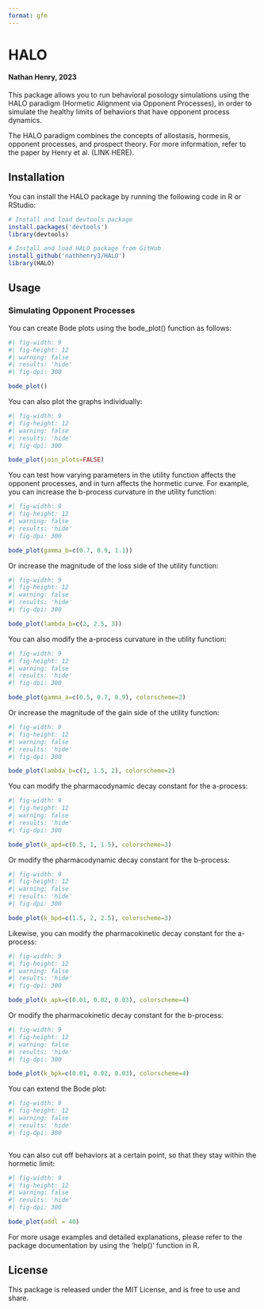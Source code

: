 ```yaml
---
format: gfm
---
```


# HALO
#### Nathan Henry, 2023

This package allows you to run behavioral posology simulations using the HALO paradigm (Hormetic Alignment via Opponent Processes), in order to simulate the healthy limits of behaviors that have opponent process dynamics.

The HALO paradigm combines the concepts of allostasis, hormesis, opponent processes, and prospect theory. For more information, refer to the paper by Henry et al. (LINK HERE). 

## Installation

You can install the HALO package by running the following code in R or RStudio:

```r

# Install and load devtools package
install.packages('devtools')
library(devtools)

# Install and load HALO package from GitHub
install_github('nathhenry3/HALO')
library(HALO)

```

## Usage
### Simulating Opponent Processes

You can create Bode plots using the bode_plot() function as follows:

```r
#| fig-width: 9
#| fig-height: 12
#| warning: false
#| results: 'hide'
#| fig-dpi: 300

bode_plot()

```

You can also plot the graphs individually:

```r
#| fig-width: 9
#| fig-height: 12
#| warning: false
#| results: 'hide'
#| fig-dpi: 300

bode_plot(join_plots=FALSE)

```

You can test how varying parameters in the utility function affects the opponent processes, and in turn affects the hormetic curve. For example, you can increase the b-process curvature in the utility function:

```r
#| fig-width: 9
#| fig-height: 12
#| warning: false
#| results: 'hide'
#| fig-dpi: 300

bode_plot(gamma_b=c(0.7, 0.9, 1.1))

```

Or increase the magnitude of the loss side of the utility function:

```r
#| fig-width: 9
#| fig-height: 12
#| warning: false
#| results: 'hide'
#| fig-dpi: 300

bode_plot(lambda_b=c(2, 2.5, 3))

```

You can also modify the a-process curvature in the utility function:

```r
#| fig-width: 9
#| fig-height: 12
#| warning: false
#| results: 'hide'
#| fig-dpi: 300

bode_plot(gamma_a=c(0.5, 0.7, 0.9), colorscheme=2)

```

Or increase the magnitude of the gain side of the utility function:

```r
#| fig-width: 9
#| fig-height: 12
#| warning: false
#| results: 'hide'
#| fig-dpi: 300

bode_plot(lambda_b=c(1, 1.5, 2), colorscheme=2)

```

You can modify the pharmacodynamic decay constant for the a-process:

```r
#| fig-width: 9
#| fig-height: 12
#| warning: false
#| results: 'hide'
#| fig-dpi: 300

bode_plot(k_apd=c(0.5, 1, 1.5), colorscheme=3)

```

Or modify the pharmacodynamic decay constant for the b-process:

```r
#| fig-width: 9
#| fig-height: 12
#| warning: false
#| results: 'hide'
#| fig-dpi: 300

bode_plot(k_bpd=c(1.5, 2, 2.5), colorscheme=3)

```

Likewise, you can modify the pharmacokinetic decay constant for the a-process:

```r
#| fig-width: 9
#| fig-height: 12
#| warning: false
#| results: 'hide'
#| fig-dpi: 300

bode_plot(k_apk=c(0.01, 0.02, 0.03), colorscheme=4)

```

Or modify the pharmacokinetic decay constant for the b-process:

```r
#| fig-width: 9
#| fig-height: 12
#| warning: false
#| results: 'hide'
#| fig-dpi: 300

bode_plot(k_bpk=c(0.01, 0.02, 0.03), colorscheme=4)

```

You can extend the Bode plot:

```r
#| fig-width: 9
#| fig-height: 12
#| warning: false
#| results: 'hide'
#| fig-dpi: 300



```

You can also cut off behaviors at a certain point, so that they stay within the hormetic limit:

```r
#| fig-width: 9
#| fig-height: 12
#| warning: false
#| results: 'hide'
#| fig-dpi: 300

bode_plot(addl = 40)

```

For more usage examples and detailed explanations, please refer to the package documentation by using the 'help()' function in R.

## License

This package is released under the MIT License, and is free to use and share.